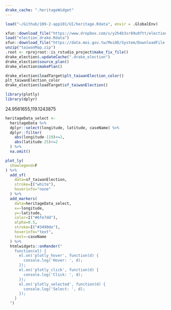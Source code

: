 ```yaml
---
drake_cache: ".heritageWidget"
---
```


```r
load("~/Github/109-2-app101/UI/heritage.Rdata", envir = .GlobalEnv)

```

```r
xfun::download_file("https://www.dropbox.com/s/y2h4b3sr89u0ftt/election_drake.Rdata?dl=1", mode="wb")
load("election_drake.Rdata")
xfun::download_file("https://data.moi.gov.tw/MoiOD/System/DownloadFile.aspx?DATA=72874C55-884D-4CEA-B7D6-F60B0BE85AB0", mode="wb", output = "taiwanMap.zip")
unzip("taiwanMap.zip")
.root <- rprojroot::is_rstudio_project$make_fix_file()
drake_election$.updateCache(".drake_election")
drake_election$source_plan()
drake_election$makePlan()
```

```r
drake_election$loadTarget$plt_taiwanElection_color()
plt_taiwanElection_color
drake_election$loadTarget$sf_taiwanElection()
```

```r
library(plotly)
library(dplyr)
```

24.9561655,119.1243875

```r
heritageData_select <- 
  heritageData %>%
  dplyr::select(longitude, latitude, caseName) %>%
  dplyr::filter(
    abs(longitude-119)<=2,
    abs(latitude-25)<=2
  ) %>%
  na.omit()
```


```r
plot_ly(
  showlegend=F
) %>%
  add_sf(
    data=sf_taiwanElection,
    stroke=I("white"),
    hoverinfo="none"
  ) %>%
  add_markers(
    data=heritageData_select,
    x=~longitude,
    y=~latitude,
    color=I("#6fe7dd"),
    alpha=0.5,
    stroke=I("#3490de"),
    hoverinfo="text",
    text=~caseName
  ) %>%
  htmlwidgets::onRender("
    function(el) { 
      el.on('plotly_hover', function(d) { 
        console.log('Hover: ', d); 
      });
      el.on('plotly_click', function(d) { 
        console.log('Click: ', d);
      });
      el.on('plotly_selected', function(d) { 
        console.log('Select: ', d); 
      });
    }
  ")
```

